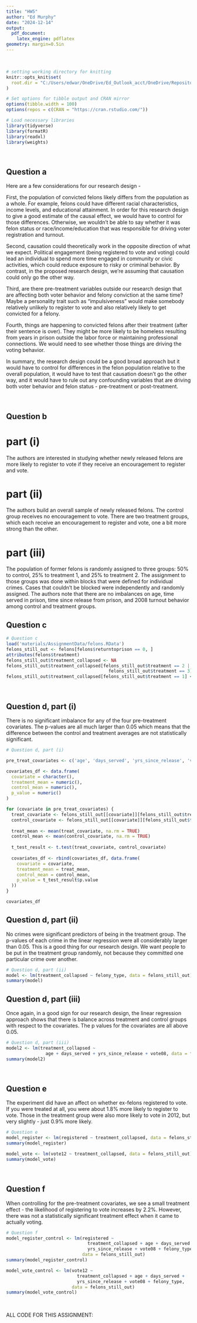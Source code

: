 ```yaml
---
title: "HW5"
author: "Ed Murphy"
date: "2024-12-14"
output:
  pdf_document:
    latex_engine: pdflatex
geometry: margin=0.5in
---
```


<br>

```r

# setting working directory for knitting
knitr::opts_knit$set(
  root.dir = "C:/Users/edwar/OneDrive/Ed_Outlook_acct/OneDrive/Repositories/DATA2100"
)

# Set options for tibble output and CRAN mirror
options(tibble.width = 100)
options(repos = c(CRAN = "https://cran.rstudio.com/"))

# Load necessary libraries
library(tidyverse)
library(formatR)
library(readxl)
library(weights)
```
 
<br>

## Question a

Here are a few considerations for our research design -   

First, the population of convicted felons likely differs from the population as a whole. For example, felons could have different racial characteristics, income levels, and educational attainment. In order for this research design to give a good estimate of the causal effect, we would have to control for those differences. Otherwise, we wouldn't be able to say whether it was felon status or race/income/education that was responsible for driving voter registration and turnout.  

Second, causation could theoretically work in the opposite direction of what we expect. Political engagement (being registered to vote and voting) could lead an individual to spend more time engaged in community or civic activities, which could reduce exposure to risky or criminal behavior. By contrast, in the proposed research design, we're assuming that causation could only go the other way.  

Third, are there pre-treatment variables outside our research design that are affecting both voter behavior and felony conviction at the same time? Maybe a personality trait such as "impulsiveness" would make somebody relatively unlikely to register to vote and also relatively likely to get convicted for a felony.  

Fourth, things are happening to convicted felons after their treatment (after their sentence is over). They might be more likely to be homeless resulting from years in prison outside the labor force or maintaining professional connections. We would need to see whether those things are driving the voting behavior.  

In summary, the research design could be a good broad approach but it would have to control for differences in the felon population relative to the overall population, it would have to test that causation doesn't go the other way, and it would have to rule out any confounding variables that are driving both voter behavior and felon status - pre-treatment or post-treatment.  

<br>

## Question b

# part (i)
The authors are interested in studying whether newly released felons are more likely to register to vote if they receive an encouragement to register and vote.

# part (ii)
The authors build an overall sample of newly released felons. The control group receives no encouragement to vote. There are two treatment groups, which each receive an encouragement to register and vote, one a bit more strong than the other.

# part (iii)
The population of former felons is randomly assigned to three groups: 50% to control, 25% to treatment 1, and 25% to treatment 2. The assignment to those groups was done within blocks that were defined for individual crimes. Cases that couldn't be blocked were independently and randomly assigned. The authors note that there are no imbalances on age, time served in prison, time since release from prison, and 2008 turnout behavior among control and treatment groups.

## Question c

```r
# Question c
load('materials/AssignmentData/felons.RData')
felons_still_out <- felons[felons$returntoprison == 0, ]
attributes(felons$treatment)
felons_still_out$treatment_collapsed <- NA
felons_still_out$treatment_collapsed[felons_still_out$treatment == 2 |
                                       felons_still_out$treatment == 3] <- TRUE
felons_still_out$treatment_collapsed[felons_still_out$treatment == 1] <- FALSE
```

<br>

## Question d, part (i)

There is no significant imbalance for any of the four pre-treatment covariates. The p-values are all much larger than 0.05 which means that the difference between the control and treatment averages are not statistically significant.

```r
# Question d, part (i)

pre_treat_covariates <- c('age', 'days_served', 'yrs_since_release', 'vote08')

covariates_df <- data.frame(
  covariate = character(),
  treatment_mean = numeric(),
  control_mean = numeric(),
  p_value = numeric()
)

for (covariate in pre_treat_covariates) {
  treat_covariate <- felons_still_out[[covariate]][felons_still_out$treatment_collapsed==1]
  control_covariate <- felons_still_out[[covariate]][felons_still_out$treatment_collapsed==0]
  
  treat_mean <- mean(treat_covariate, na.rm = TRUE)
  control_mean <- mean(control_covariate, na.rm = TRUE)
  
  t_test_result <- t.test(treat_covariate, control_covariate)
  
  covariates_df <- rbind(covariates_df, data.frame(
    covariate = covariate,
    treatment_mean = treat_mean,
    control_mean = control_mean,
    p_value = t_test_result$p.value
  ))
}

covariates_df
```

## Question d, part (ii)

No crimes were significant predictors of being in the treatment group. The p-values of each crime in the linear regression were all considerably larger than 0.05. This is a good thing for our research design. We want people to be put in the treatment group randomly, not because they committed one particular crime over another.

```r
# Question d, part (ii)
model <- lm(treatment_collapsed ~ felony_type, data = felons_still_out)
summary(model)
```

## Question d, part (iii)

Once again, in a good sign for our research design, the linear regression approach shows that there is balance across treatment and control groups with respect to the covariates. The p values for the covariates are all above 0.05.


```r
# Question d, part (iii)
model2 <- lm(treatment_collapsed ~ 
               age + days_served + yrs_since_release + vote08, data = felons_still_out)
summary(model2)
```

<br>

## Question e

The experiment did have an affect on whether ex-felons registered to vote. If you were treated at all, you were about 1.8% more likely to register to vote. Those in the treatment group were also more likely to vote in 2012, but very slightly - just 0.9% more likely.

```r
# Question e
model_register <- lm(registered ~ treatment_collapsed, data = felons_still_out)
summary(model_register)

model_vote <- lm(vote12 ~ treatment_collapsed, data = felons_still_out)
summary(model_vote)
```

<br>

## Question f

When controlling for the pre-treatment covariates, we see a small treatment effect - the likelihood of registering to vote increases by 2.2%. However, there was not a statistically significant treatment effect when it came to actually voting.

```r
# Question f
model_register_control <- lm(registered ~ 
                               treatment_collapsed + age + days_served + 
                               yrs_since_release + vote08 + felony_type, 
                             data = felons_still_out)
summary(model_register_control)

model_vote_control <- lm(vote12 ~ 
                           treatment_collapsed + age + days_served + 
                           yrs_since_release + vote08 + felony_type, 
                         data = felons_still_out)
summary(model_vote_control)
```

<br>

ALL CODE FOR THIS ASSIGNMENT:

```r

```
